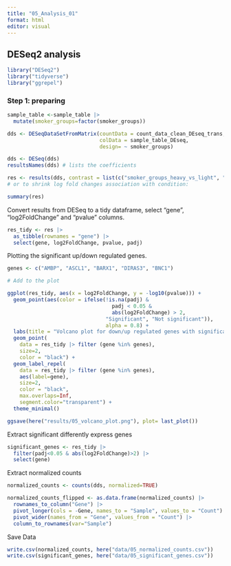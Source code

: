 ```yaml
---
title: "05_Analysis_01"
format: html
editor: visual
---
```


## DESeq2 analysis

```r
library("DESeq2")
library("tidyverse")
library("ggrepel")
```

### Step 1: preparing

```r
sample_table <-sample_table |>
  mutate(smoker_groups=factor(smoker_groups))

dds <- DESeqDataSetFromMatrix(countData = count_data_clean_DEseq_trans,
                              colData = sample_table_DEseq,
                              design= ~ smoker_groups)

dds <- DESeq(dds)
resultsNames(dds) # lists the coefficients
```

```r
res <- results(dds, contrast = list(c("smoker_groups_heavy_vs_light", "smoker_groups_medium_vs_light")), alpha=0.05)
# or to shrink log fold changes association with condition:

summary(res)
```

Convert results from DESeq to a tidy dataframe, select "gene", "log2FoldChange" and "pvalue" columns.

```r

res_tidy <- res |>
  as_tibble(rownames = "gene") |>
  select(gene, log2FoldChange, pvalue, padj)
```

Plotting the significant up/down regulated genes.

```r

genes <- c("AMBP", "ASCL1", "BARX1", "DIRAS3", "BNC1")

# Add to the plot

ggplot(res_tidy, aes(x = log2FoldChange, y = -log10(pvalue))) +
  geom_point(aes(color = ifelse(!is.na(padj) & 
                                  padj < 0.05 & 
                                  abs(log2FoldChange) > 2, 
                                "Significant", "Not significant")), 
                                alpha = 0.8) +
  labs(title = "Volcano plot for down/up regulated genes with significance < 0.05", color = "Significant/ Unsignificant", x = "log2FC", y = "-log10(pvalue)") +
  geom_point(
    data = res_tidy |> filter (gene %in% genes), 
    size=2,
    color = "black") +
  geom_label_repel(
    data = res_tidy |> filter (gene %in% genes), 
    aes(label=gene),
    size=2,
    color = "black", 
    max.overlaps=Inf,
    segment.color="transparent") +
  theme_minimal()

ggsave(here("results/05_volcano_plot.png"), plot= last_plot())
```

Extract significant differently express genes

```r
significant_genes <- res_tidy |>
  filter(padj<0.05 & abs(log2FoldChange)>2) |>
  select(gene)
```

Extract normalized counts

```r

normalized_counts <- counts(dds, normalized=TRUE)
```

```r

normalized_counts_flipped <- as.data.frame(normalized_counts) |>
  rownames_to_column("Gene") |>
  pivot_longer(cols = -Gene, names_to = "Sample", values_to = "Count") |>
  pivot_wider(names_from = "Gene", values_from = "Count") |>
  column_to_rownames(var="Sample")
```

Save Data

```r
write.csv(normalized_counts, here("data/05_normalized_counts.csv"))
write.csv(significant_genes, here("data/05_significant_genes.csv"))
```
